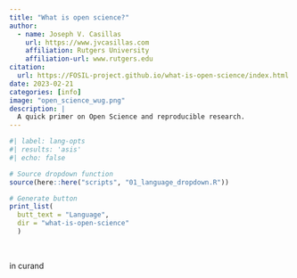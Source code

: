 ```yaml
---
title: "What is open science?"
author: 
  - name: Joseph V. Casillas
    url: https://www.jvcasillas.com
    affiliation: Rutgers University
    affiliation-url: www.rutgers.edu
citation: 
  url: https://FOSIL-project.github.io/what-is-open-science/index.html
date: 2023-02-21
categories: [info]
image: "open_science_wug.png"
description: |
  A quick primer on Open Science and reproducible research.
---
```


```r
#| label: lang-opts
#| results: 'asis'
#| echo: false

# Source dropdown function
source(here::here("scripts", "01_language_dropdown.R"))

# Generate button
print_list(
  butt_text = "Language", 
  dir = "what-is-open-science"
  )
```

</br>

in curand
